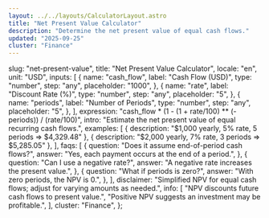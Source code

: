 ```yaml
---
layout: ../../layouts/CalculatorLayout.astro
title: "Net Present Value Calculator"
description: "Determine the net present value of equal cash flows."
updated: "2025-09-25"
cluster: "Finance"
---
```



  slug: "net-present-value",
  title: "Net Present Value Calculator",
  locale: "en",
  unit: "USD",
  inputs: [
    {
      name: "cash_flow",
      label: "Cash Flow (USD)",
      type: "number",
      step: "any",
      placeholder: "1000",
    },
    {
      name: "rate",
      label: "Discount Rate (%)",
      type: "number",
      step: "any",
      placeholder: "5",
    },
    {
      name: "periods",
      label: "Number of Periods",
      type: "number",
      step: "any",
      placeholder: "5",
    },
  ],
  expression: "cash_flow * (1 - (1 + rate/100) ** (-periods)) / (rate/100)",
  intro: "Estimate the net present value of equal recurring cash flows.",
  examples: [
    { description: "$1,000 yearly, 5% rate, 5 periods ⇒ $4,329.48" },
    { description: "$2,000 yearly, 7% rate, 3 periods ⇒ $5,285.05" },
  ],
  faqs: [
    {
      question: "Does it assume end-of-period cash flows?",
      answer: "Yes, each payment occurs at the end of a period.",
    },
    {
      question: "Can I use a negative rate?",
      answer: "A negative rate increases the present value.",
    },
    {
      question: "What if periods is zero?",
      answer: "With zero periods, the NPV is 0.",
    },
  ],
  disclaimer:
    "Simplified NPV for equal cash flows; adjust for varying amounts as needed.",
  info: [
    "NPV discounts future cash flows to present value.",
    "Positive NPV suggests an investment may be profitable.",
  ],
  cluster: "Finance",
};

<Calculator schema={schema} />
